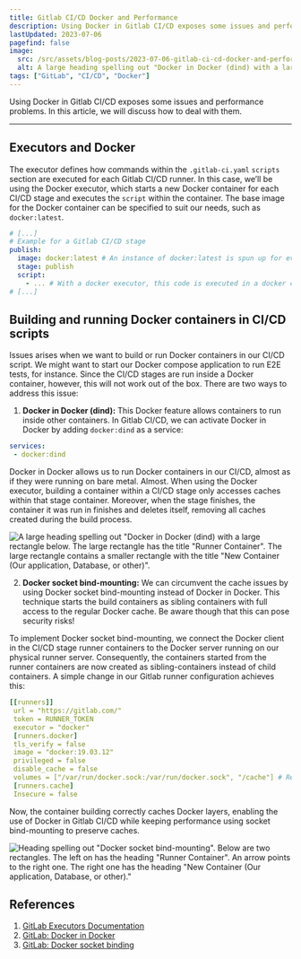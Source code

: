 ```yaml
---
title: Gitlab CI/CD Docker and Performance
description: Using Docker in Gitlab CI/CD exposes some issues and performance problems. In this article, we will discuss how to deal with them.
lastUpdated: 2023-07-06
pagefind: false
image:
  src: /src/assets/blog-posts/2023-07-06-gitlab-ci-cd-docker-and-performance/docker-in-docker.png
  alt: A large heading spelling out "Docker in Docker (dind) with a large rectangle below. The large rectangle has the title "Runner Container". The large rectangle contains a smaller rectangle with the title "New Container (Our application, Database, or other)".
tags: ["GitLab", "CI/CD", "Docker"]
---
```



Using Docker in Gitlab CI/CD exposes some issues and performance problems. In this article, we will discuss how to deal with them.

***

## Executors and Docker

The executor defines how commands within the `.gitlab-ci.yaml` `scripts` section are executed for each Gitlab CI/CD runner. In this case, we’ll be using the Docker executor, which starts a new Docker container for each CI/CD stage and executes the `script` within the container. The base image for the Docker container can be specified to suit our needs, such as `docker:latest`.

```yaml
# [...]
# Example for a Gitlab CI/CD stage
publish:
  image: docker:latest # An instance of docker:latest is spun up for every stage
  stage: publish
  script:
    - ... # With a docker executor, this code is executed in a docker container
# [...]
```

## Building and running Docker containers in CI/CD scripts

Issues arises when we want to build or run Docker containers in our CI/CD script. We might want to start our Docker compose application to run E2E tests, for instance. Since the CI/CD stages are run inside a Docker container, however, this will not work out of the box. There are two ways to address this issue:

1. **Docker in Docker (dind):** This Docker feature allows containers to run inside other containers. In Gitlab CI/CD, we can activate Docker in Docker by adding `docker:dind` as a service:

```yaml
services:
 - docker:dind
```

Docker in Docker allows us to run Docker containers in our CI/CD, almost as if they were running on bare metal. Almost. When using the Docker executor, building a container within a CI/CD stage only accesses caches within that stage container. Moreover, when the stage finishes, the container it was run in finishes and deletes itself, removing all caches created during the build process.

![A large heading spelling out "Docker in Docker (dind) with a large rectangle below. The large rectangle has the title "Runner Container". The large rectangle contains a smaller rectangle with the title "New Container (Our application, Database, or other)".](../../../assets/blog-posts/2023-07-06-gitlab-ci-cd-docker-and-performance/docker-in-docker.png)

<FigCaption caption="Docker in Docker starts our containers within the Gitlab CI/CD stage runner container."/>

2. **Docker socket bind-mounting:** We can circumvent the cache issues by using Docker socket bind-mounting instead of Docker in Docker. This technique starts the build containers as sibling containers with full access to the regular Docker cache. Be aware though that this can pose security risks!

To implement Docker socket bind-mounting, we connect the Docker client in the CI/CD stage runner containers to the Docker server running on our physical runner server. Consequently, the containers started from the runner containers are now created as sibling-containers instead of child containers. A simple change in our Gitlab runner configuration achieves this:

```yaml
[[runners]]
 url = "https://gitlab.com/"
 token = RUNNER_TOKEN
 executor = "docker"
 [runners.docker]
 tls_verify = false
 image = "docker:19.03.12"
 privileged = false
 disable_cache = false
 volumes = ["/var/run/docker.sock:/var/run/docker.sock", "/cache"] # Required for Docker socket mounting
 [runners.cache]
 Insecure = false
```

Now, the container building correctly caches Docker layers, enabling the use of Docker in Gitlab CI/CD while keeping performance using socket bind-mounting to preserve caches.

![Heading spelling out "Docker socket bind-mounting". Below are two rectangles. The left on has the heading "Runner Container". An arrow points to the right one. The right one has the heading "New Container (Our application, Database, or other)."](../../../assets/blog-posts/2023-07-06-gitlab-ci-cd-docker-and-performance/docker-socket-bind-mounting.png)
<FigCaption caption="Docker socket bind-mounting starts our containers as sibling containers on the physical server."/>

## References

1. [GitLab Executors Documentation](https://medium.com/r/?url=https%3A%2F%2Fdocs.gitlab.com%2Frunner%2Fexecutors%2F)
2. [GitLab: Docker in Docker](https://docs.gitlab.com/ee/ci/docker/using_docker_build.html#use-docker-in-docker)
3. [GitLab: Docker socket binding](https://docs.gitlab.com/ee/ci/docker/using_docker_build.html#use-docker-socket-binding)
